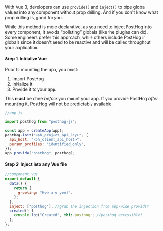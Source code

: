 With Vue 3, developers can use `provide()` and `inject()` to pipe global values into any component without prop drilling. And if you don't know what prop drilling is, good for you.

While this method is more declarative, as you need to inject PostHog into every component, it avoids “polluting” globals (like the plugins can do). Some engineers prefer this approach, while others include PostHog in globals since it doesn't need to be reactive and will be called throughout your application. 

#### Step 1: Initialize Vue

Prior to mounting the app, you must:

1. Import PostHog
2. Initialize it
3. Provide it to your app.
   
This **must** be done *before* you mount your app. If you provide PostHog *after* mounting it, PostHog will not be predictably available. 

```js
//app.js

import posthog from "posthog-js";

const app = createApp(App);
posthog.init("<ph_project_api_key>", {
  api_host: "<ph_client_api_host>",
  person_profiles: 'identified_only',
});
app.provide("posthog", posthog);
```

#### Step 2: Inject into any Vue file

```js
//component.vue
export default {
  data() {
    return {
      greeting: "How are you!",
    };
  },
  inject: ["posthog"], //grab the injection from app-wide provider
  created() {
    console.log("Created", this.posthog); //posthog accessible!
  },
};
```